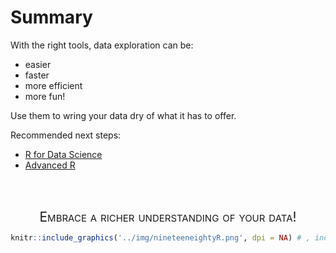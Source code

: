 # Summary

With the right tools, data exploration can be: 

- easier
- faster
- more efficient
- more fun!

Use them to wring your data dry of what it has to offer.

Recommended next steps:

- [R for Data Science](http://r4ds.had.co.nz/)
- [Advanced R](http://adv-r.had.co.nz/)

<br><br>

<div style="font-variant:small-caps; font-size:150%; text-align:center", class='emph'>Embrace a richer understanding of your data!</div>


```r
knitr::include_graphics('../img/nineteeneightyR.png', dpi = NA) # , include=identical(knitr:::pandoc_to(), 'html'
```